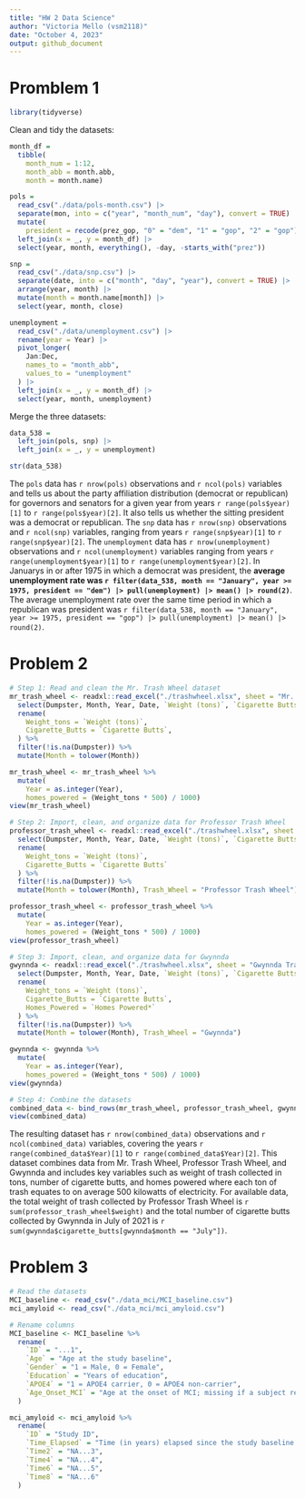 ```yaml
---
title: "HW 2 Data Science"
author: "Victoria Mello (vsm2118)"
date: "October 4, 2023"
output: github_document
---
```


# Promblem 1

```r
library(tidyverse)
```

Clean and tidy the datasets: 

```r
month_df = 
  tibble(
    month_num = 1:12,
    month_abb = month.abb,
    month = month.name)

pols = 
  read_csv("./data/pols-month.csv") |>
  separate(mon, into = c("year", "month_num", "day"), convert = TRUE) |>
  mutate(
    president = recode(prez_gop, "0" = "dem", "1" = "gop", "2" = "gop")) |>
  left_join(x = _, y = month_df) |> 
  select(year, month, everything(), -day, -starts_with("prez")) 
```

```r
snp = 
  read_csv("./data/snp.csv") |>
  separate(date, into = c("month", "day", "year"), convert = TRUE) |>
  arrange(year, month) |>
  mutate(month = month.name[month]) |>
  select(year, month, close) 
```

```r
unemployment = 
  read_csv("./data/unemployment.csv") |>
  rename(year = Year) |>
  pivot_longer(
    Jan:Dec, 
    names_to = "month_abb",
    values_to = "unemployment"
  ) |> 
  left_join(x = _, y = month_df) |> 
  select(year, month, unemployment)
```

Merge the three datasets:

```r
data_538 = 
  left_join(pols, snp) |>
  left_join(x = _, y = unemployment)

str(data_538)
```

The `pols` data has `r nrow(pols)` observations and `r ncol(pols)` variables and tells us about the party affiliation distribution (democrat or republican) for governors and senators for a given year from years `r range(pols$year)[1]` to `r range(pols$year)[2]`. It also tells us whether the sitting president was a democrat or republican. The `snp` data has `r nrow(snp)` observations and `r ncol(snp)` variables, ranging from years `r range(snp$year)[1]` to `r range(snp$year)[2]`. The `unemployment` data has `r nrow(unemployment)` observations and `r ncol(unemployment)` variables ranging from years `r range(unemployment$year)[1]` to `r range(unemployment$year)[2]`. In Januarys in or after 1975 in which a democrat was president, the **average unemployment rate was `r filter(data_538, month == "January", year >= 1975, president == "dem") |> pull(unemployment) |> mean() |> round(2)`**.  The average unemployment rate over the same time period in which a republican was president was `r filter(data_538, month == "January", year >= 1975, president == "gop") |> pull(unemployment) |> mean() |> round(2)`.


# Problem 2

```r

# Step 1: Read and clean the Mr. Trash Wheel dataset
mr_trash_wheel <- readxl::read_excel("./trashwheel.xlsx", sheet = "Mr. Trash Wheel") %>%
  select(Dumpster, Month, Year, Date, `Weight (tons)`, `Cigarette Butts`, `Homes Powered*`) %>%
  rename(
    Weight_tons = `Weight (tons)`,
    Cigarette_Butts = `Cigarette Butts`,
  ) %>%
  filter(!is.na(Dumpster)) %>%
  mutate(Month = tolower(Month))  

mr_trash_wheel <- mr_trash_wheel %>%
  mutate(
    Year = as.integer(Year),
    homes_powered = (Weight_tons * 500) / 1000)
view(mr_trash_wheel)

# Step 2: Import, clean, and organize data for Professor Trash Wheel
professor_trash_wheel <- readxl::read_excel("./trashwheel.xlsx", sheet = "Professor Trash Wheel") %>%
  select(Dumpster, Month, Year, Date, `Weight (tons)`, `Cigarette Butts`) %>%
  rename(
    Weight_tons = `Weight (tons)`,
    Cigarette_Butts = `Cigarette Butts`
  ) %>%
  filter(!is.na(Dumpster)) %>%
  mutate(Month = tolower(Month), Trash_Wheel = "Professor Trash Wheel")

professor_trash_wheel <- professor_trash_wheel %>%
  mutate(
    Year = as.integer(Year),
    homes_powered = (Weight_tons * 500) / 1000)
view(professor_trash_wheel)

# Step 3: Import, clean, and organize data for Gwynnda
gwynnda <- readxl::read_excel("./trashwheel.xlsx", sheet = "Gwynnda Trash Wheel") %>%
  select(Dumpster, Month, Year, Date, `Weight (tons)`, `Cigarette Butts`, `Homes Powered*`) %>%
  rename(
    Weight_tons = `Weight (tons)`,
    Cigarette_Butts = `Cigarette Butts`,
    Homes_Powered = `Homes Powered*`
  ) %>%
  filter(!is.na(Dumpster)) %>%
  mutate(Month = tolower(Month), Trash_Wheel = "Gwynnda")

gwynnda <- gwynnda %>%
  mutate(
    Year = as.integer(Year),
    homes_powered = (Weight_tons * 500) / 1000)
view(gwynnda)
```

```r
# Step 4: Combine the datasets
combined_data <- bind_rows(mr_trash_wheel, professor_trash_wheel, gwynnda)
view(combined_data)
```

The resulting dataset has `r nrow(combined_data)` observations and `r ncol(combined_data)` variables, covering the years `r range(combined_data$Year)[1]` to `r range(combined_data$Year)[2]`. This dataset combines data from Mr. Trash Wheel, Professor Trash Wheel, and Gwynnda and includes key variables such as weight of trash collected in tons, number of cigarette butts, and homes powered where each ton of trash equates to on average 500 kilowatts of electricity. For available data, the total weight of trash collected by Professor Trash Wheel is `r sum(professor_trash_wheel$weight)` and the total number of cigarette butts collected by Gwynnda in July of 2021 is `r sum(gwynnda$cigarette_butts[gwynnda$month == "July"])`.


# Problem 3

```r

# Read the datasets
MCI_baseline <- read_csv("./data_mci/MCI_baseline.csv")
mci_amyloid <- read_csv("./data_mci/mci_amyloid.csv")

# Rename columns 
MCI_baseline <- MCI_baseline %>%
  rename(
    `ID` = "...1",
    `Age` = "Age at the study baseline",
    `Gender` = "1 = Male, 0 = Female",
    `Education` = "Years of education",
    `APOE4` = "1 = APOE4 carrier, 0 = APOE4 non-carrier",
    `Age_Onset_MCI` = "Age at the onset of MCI; missing if a subject remains MCI free during the follow-up period"
  )

mci_amyloid <- mci_amyloid %>%
  rename(
    `ID` = "Study ID",
    `Time_Elapsed` = "Time (in years) elapsed since the study baseline to the visit where biomarker Amyloid _ 42/40 ratio was measured",
    `Time2` = "NA...3",
    `Time4` = "NA...4",
    `Time6` = "NA...5",
    `Time8` = "NA...6"
  )

```

```r

```

